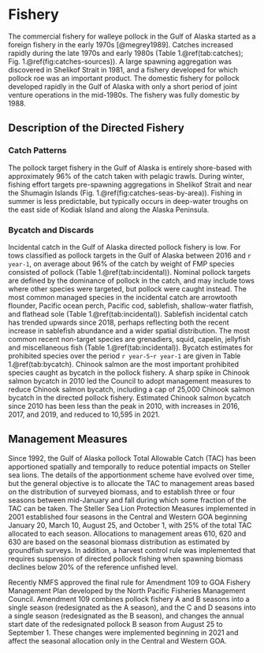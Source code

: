 # Fishery 
The commercial fishery for walleye pollock in the Gulf of Alaska
started as a foreign fishery in the early 1970s
[@megrey1989]. Catches increased rapidly during the late 1970s
and early 1980s (Table 1.\@ref(tab:catches);
Fig. 1.\@ref(fig:catches-sources)). A large spawning aggregation
was discovered in Shelikof Strait in 1981, and a fishery
developed for which pollock roe was an important product. The
domestic fishery for pollock developed rapidly in the Gulf of
Alaska with only a short period of joint venture operations in
the mid-1980s. The fishery was fully domestic by 1988.

## Description of the Directed Fishery
### Catch Patterns

The pollock target fishery in the Gulf of Alaska is entirely
shore-based with approximately 96% of the catch taken with
pelagic trawls. During winter, fishing effort targets
pre-spawning aggregations in Shelikof Strait and near the
Shumagin Islands
(Fig. 1.\@ref(fig:catches-seas-by-area)). Fishing in summer is
less predictable, but typically occurs in deep-water troughs on
the east side of Kodiak Island and along the Alaska Peninsula.

### Bycatch and Discards
Incidental catch in the Gulf of Alaska directed pollock fishery
is low. For tows classified as pollock targets in the Gulf of
Alaska between 2016 and `r year-1`, on average about 96% of the
catch by weight of FMP species consisted of pollock (Table
1.\@ref(tab:incidental)). Nominal pollock targets are defined by
the dominance of pollock in the catch, and may include tows where
other species were targeted, but pollock were caught instead. The
most common managed species in the incidental catch are
arrowtooth flounder, Pacific ocean perch, Pacific cod, sablefish,
shallow-water flatfish, and flathead sole (Table
1.\@ref(tab:incidental)). Sablefish incidental catch has trended
upwards since 2018, perhaps reflecting both the recent increase
in sablefish abundance and a wider spatial distribution. The most
common recent non-target species are grenadiers, squid, capelin,
jellyfish and miscellaneous fish (Table
1.\@ref(tab:incidental)). Bycatch estimates for prohibited
species over the period `r year-5`-`r year-1` are given in Table
1.\@ref(tab:bycatch). Chinook salmon are the most important
prohibited species caught as bycatch in the pollock fishery. A
sharp spike in Chinook salmon bycatch in 2010 led the Council to
adopt management measures to reduce Chinook salmon bycatch,
including a cap of 25,000 Chinook salmon bycatch in the directed
pollock fishery. Estimated Chinook salmon bycatch since 2010 has
been less than the peak in 2010, with increases in 2016, 2017,
and 2019, and reduced to 10,595 in 2021.

## Management Measures 

Since 1992, the Gulf of Alaska pollock Total Allowable Catch
(TAC) has been apportioned spatially and temporally to reduce
potential impacts on Steller sea lions. The details of the
apportionment scheme have evolved over time, but the general
objective is to allocate the TAC to management areas based on the
distribution of surveyed biomass, and to establish three or four
seasons between mid-January and fall during which some fraction
of the TAC can be taken. The Steller Sea Lion Protection Measures
implemented in 2001 established four seasons in the Central and
Western GOA beginning January 20, March 10, August 25, and
October 1, with 25% of the total TAC allocated to each
season. Allocations to management areas 610, 620 and 630 are
based on the seasonal biomass distribution as estimated by
groundfish surveys. In addition, a harvest control rule was
implemented that requires suspension of directed pollock fishing
when spawning biomass declines below 20% of the reference
unfished level.

Recently NMFS approved the final rule for Amendment 109 to GOA
Fishery Management Plan developed by the North Pacific Fisheries
Management Council. Amendment 109 combines pollock fishery A and
B seasons into a single season (redesignated as the A season),
and the C and D seasons into a single season (redesignated as the
B season), and changes the annual start date of the redesignated
pollock B season from August 25 to September 1. These changes
were implemented beginning in 2021 and affect the seasonal
allocation only in the Central and Western GOA.

